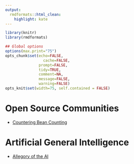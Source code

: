 ```yaml
---
output:
  rmdformats::html_clean:
    highlight: kate
---
```



```r
library(knitr)
library(rmdformats)

## Global options
options(max.print="75")
opts_chunk$set(echo=FALSE,
	             cache=FALSE,
               prompt=FALSE,
               tidy=TRUE,
               comment=NA,
               message=FALSE,
               warning=FALSE)
opts_knit$set(width=75, self.contained = FALSE)
```

# Open Source Communities

 * [Countering Bean Counting](https://github.com/countering-bean-counting/meta-beans/wiki)

# Artificial General Intelligence

 * [Allegory of the AI](https://github.com/allegory-of-the-ai/brainstorming/wiki)